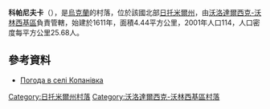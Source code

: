 {{coord|50|36|2|N|28|40|46|E|scale:30000|display=title}}

'''科帕尼夫卡'''（{{lang-uk|Копанівка}}），是[[烏克蘭|烏克蘭]]的村落，位於該國北部[[日托米爾州|日托米爾州]]，由[[沃洛達爾西克-沃林西基區|沃洛達爾西克-沃林西基區]]負責管轄，始建於1611年，面積4.44平方公里，2001年人口114，人口密度每平方公里25.68人。

==參考資料==
* [https://ua.sinoptik.ua/погода-копанівка Погода в селі Копанівка]

{{DEFAULTSORT:Копанівка}}
[[Category:日托米爾州村落|Category:日托米爾州村落]]
[[Category:沃洛達爾西克-沃林西基區村落|Category:沃洛達爾西克-沃林西基區村落]]


{{Zhytomyr-geo-stub}}
